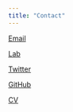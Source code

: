```yaml
---
title: "Contact"
---
```


[Email](mailto:hmerseal@psu.edu)

[Lab](http://beatylab.la.psu.edu)

[Twitter](http://twitter.com/hannah_merseal)

[GitHub](github.com/hannah-merseal)

[CV](https://drive.google.com/file/d/1fjFSERakZX4Qd68uIkAQd3466P9lg-mA/view)
